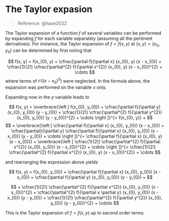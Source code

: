 # The Taylor expasion

> Reference: @hase2022

The Taylor expansion of a function $f$ of several variables can be performed by expanding $f$ for each variable separately (assuming all the pertinent derivatives). For instance, the Taylor expansion of $f = f(x, y)$ at $(x, y) = (x_{0}, y_{0})$ can be determined by first noting that

$$
f(x, y) = f(x_{0}, y) + \cfrac{\partial f}{\partial x} (x_{0}, y) (x - x_{0}) + \cfrac{1}{2!} \cfrac{\partial^{2} f}{\partial x^{2}} (x_{0}, y) (x - x_{0})^{2} + \cdots 
$$
where terms of $\mathcal{O} ((x − x_{0})^{3})$ were neglected. In the formula above, the expansion was performed on the variable $x$ only.

Expanding now in the $y$ variable leads to

$$
f(x, y) = 
\overbrace{\left [ f(x_{0}, y_{0}) + \cfrac{\partial f}{\partial y} (x_{0}, y_{0}) (y - y_{0}) + \cfrac{1}{2!} \cfrac{\partial^{2} f}{\partial y^{2}} (x_{0}, y_{0}) (y - y_{0})^{2} + \cdots \right ]}^{= f(x_{0}, y)} +
$$
$$
+ \overbrace{\left [ \cfrac{\partial f}{\partial x} (x_{0}, y_{0}) (x - x_{0}) + \cfrac{\partial}{\partial y} \cfrac{\partial f}{\partial x} (x_{0}, y_{0}) (x - x_{0}) (y - y_{0}) + \cdots \right ]}^{= \cfrac{\partial f}{\partial x} (x_{0}, y) (x - x_{0})} +
\overbrace{\left [ \cfrac{1}{2!} \cfrac{\partial^{2} f}{\partial x^{2}} (x_{0}, y_{0}) (x - x_{0})^{2} + \cdots \right ]}^{= \cfrac{1}{2!} \cfrac{\partial^{2} f}{\partial x^{2}} (x_{0}, y) (x - x_{0})^{2}} +
\cdots
$$

and rearranging the expression above yields

$$
f(x, y) = 
f(x_{0}, y_{0}) + \cfrac{\partial f}{\partial x} (x_{0}, y_{0}) (x - x_{0}) +
\cfrac{\partial f}{\partial y} (x_{0}, y_{0}) (y - y_{0}) +
$$

$$
+
\cfrac{1}{2!} \cfrac{\partial^{2} f}{\partial x^{2}} (x_{0}, y_{0}) (x - x_{0})^{2} + 
\cfrac{\partial^{2} f}{\partial x \partial y} (x_{0}, y_{0}) (x - x_{0}) (y - y_{0}) +
\cfrac{1}{2!} \cfrac{\partial^{2} f}{\partial y^{2}} (x_{0}, y_{0}) (y - y_{0})^{2} +
\cdots
$$

This is the Taylor expansion of $f = f(x, y)$ up to second order terms.
